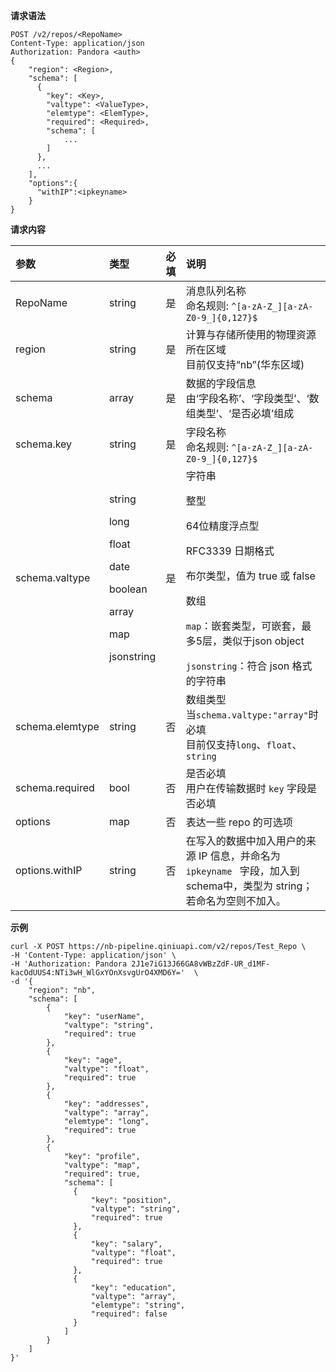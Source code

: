 **请求语法**

```
POST /v2/repos/<RepoName>
Content-Type: application/json
Authorization: Pandora <auth>
{
    "region": <Region>,
    "schema": [
      {
        "key": <Key>,
        "valtype": <ValueType>,
        "elemtype": <ElemType>,
        "required": <Required>,
        "schema": [
            ...
        ]
      },
      ...
    ],
    "options":{
      "withIP":<ipkeyname>
    }
}
```

**请求内容**

|参数|类型|必填|说明|
|:---|:---|:---:|:---|
|RepoName|string|是|消息队列名称</br>命名规则: `^[a-zA-Z_][a-zA-Z0-9_]{0,127}$`|
|region|string|是|计算与存储所使用的物理资源所在区域</br>目前仅支持“nb”(华东区域)|
|schema|array|是|数据的字段信息</br>由‘字段名称’、‘字段类型’、‘数组类型’、‘是否必填’组成</br>|
| schema.key|string|是|字段名称</br>命名规则: `^[a-zA-Z_][a-zA-Z0-9_]{0,127}$`|
| schema.valtype|string</p>long</p>float</p>date</p>boolean</p>array</p>map</p>jsonstring|是|字符串</p>整型</p>64位精度浮点型</p>RFC3339 日期格式</p>布尔类型，值为 true 或 false</p>数组</p>`map`：嵌套类型，可嵌套，最多5层，类似于json object</p>`jsonstring`：符合 json 格式的字符串|
| schema.elemtype|string|否|数组类型</br>当`schema.valtype:"array"`时必填</br>目前仅支持`long`、`float`、`string`|
| schema.required|bool|否|是否必填</br>用户在传输数据时 `key` 字段是否必填|
|options|map|否|表达一些 repo 的可选项|
|options.withIP|string|否|在写入的数据中加入用户的来源 IP 信息，并命名为 `ipkeyname ` 字段，加入到 schema中，类型为 string；若命名为空则不加入。|

**示例**

```
curl -X POST https://nb-pipeline.qiniuapi.com/v2/repos/Test_Repo \
-H 'Content-Type: application/json' \
-H 'Authorization: Pandora 2J1e7iG13J66GA8vWBzZdF-UR_d1MF-kacOdUUS4:NTi3wH_WlGxYOnXsvgUrO4XMD6Y='  \
-d '{
    "region": "nb", 
    "schema": [
        {
            "key": "userName",
            "valtype": "string",
            "required": true
        },
        {
            "key": "age",
            "valtype": "float",
            "required": true
        },
        {
            "key": "addresses",
            "valtype": "array",
            "elemtype": "long",
            "required": true
        },
        {
            "key": "profile",
            "valtype": "map",
            "required": true,
            "schema": [
              {
                  "key": "position",
                  "valtype": "string",
                  "required": true
              },
              {
                  "key": "salary",
                  "valtype": "float",
                  "required": true
              },
              {
                  "key": "education",
                  "valtype": "array",
                  "elemtype": "string",
                  "required": false
              }
            ]
        }
    ]
}'
```